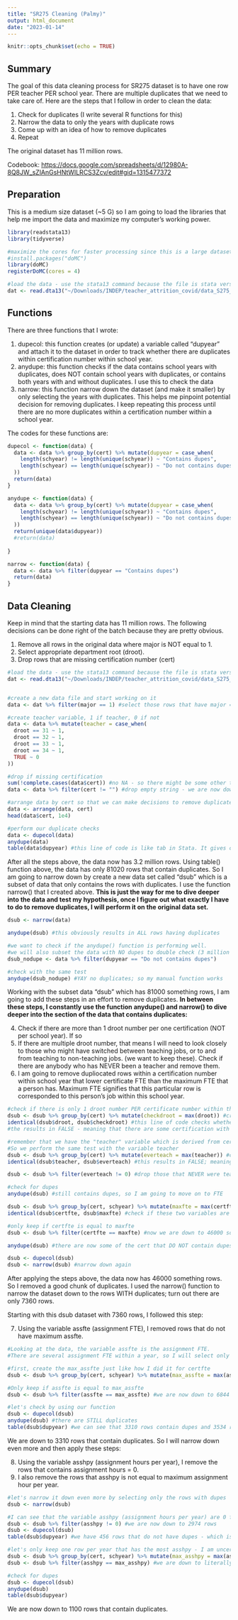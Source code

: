 ```yaml
---
title: "SR275 Cleaning (Palmy)"
output: html_document
date: "2023-01-14"
---
```


```r
knitr::opts_chunk$set(echo = TRUE)
```

## Summary

The goal of this data cleaning process for SR275 dataset is to have one row PER teacher PER school year. There are multiple duplicates that we need to take care of. Here are the steps that I follow in order to clean the data:

1.  Check for duplicates (I write several R functions for this)
2.  Narrow the data to only the years with duplicate rows
3.  Come up with an idea of how to remove duplicates
4.  Repeat

The original dataset has 11 million rows.

Codebook: <https://docs.google.com/spreadsheets/d/12980A-8Q8JW_sZlAnGsHNtWILRCS3Zcv/edit#gid=1315477372>

## Preparation

This is a medium size dataset (\~5 G) so I am going to load the libraries that help me import the data and maximize my computer's working power.

```r

library(readstata13)
library(tidyverse)

#maximize the cores for faster processing since this is a large dataset
#install.packages("doMC")
library(doMC)
registerDoMC(cores = 4)

#load the data - use the stata13 command because the file is stata version - 11 million rows
dat <- read.dta13("~/Downloads/INDEP/teacher_attrition_covid/data_S275_aesy_01_1995-96to2020-21prelim.dta")

```

## Functions

There are three functions that I wrote:

1.  dupecol: this function creates (or update) a variable called "dupyear" and attach it to the dataset in order to track whether there are duplicates within certification number within school year.
2.  anydupe: this function checks if the data contains school years with duplicates, does NOT contain school years with duplicates, or contains both years with and without duplicates. I use this to check the data
3.  narrow: this function narrow down the dataset (and make it smaller) by only selecting the years with duplicates. This helps me pinpoint potential decision for removing duplicates. I keep repeating this process until there are no more duplicates within a certification number within a school year.

The codes for these functions are:

```r
dupecol <- function(data) {
  data <- data %>% group_by(cert) %>% mutate(dupyear = case_when(
    length(schyear) != length(unique(schyear)) ~ "Contains dupes", 
    length(schyear) == length(unique(schyear)) ~ "Do not contains dupes"
  ))
  return(data)
}

anydupe <- function(data) {
  data <- data %>% group_by(cert) %>% mutate(dupyear = case_when(
    length(schyear) != length(unique(schyear)) ~ "Contains dupes", 
    length(schyear) == length(unique(schyear)) ~ "Do not contains dupes"
  ))
  return(unique(data$dupyear))
  #return(data)
  
}

narrow <- function(data) {
  data <- data %>% filter(dupyear == "Contains dupes")
  return(data)
}
```

## Data Cleaning

Keep in mind that the starting data has 11 million rows. The following decisions can be done right of the batch because they are pretty obvious.

1.  Remove all rows in the original data where major is NOT equal to 1.
2.  Select appropriate department root (droot).
3.  Drop rows that are missing certification number (cert)

```r
#load the data - use the stata13 command because the file is stata version - 11 million rows
dat <- read.dta13("~/Downloads/INDEP/teacher_attrition_covid/data_S275_aesy_01_1995-96to2020-21prelim.dta")


#create a new data file and start working on it
data <- dat %>% filter(major == 1) #select those rows that have major = 1 (which we assumes mean that it is the main observation of a person). Now we are down to 3.3 million rows

#create teacher variable, 1 if teacher, 0 if not
data <- data %>% mutate(teacher = case_when(
  droot == 31 ~ 1,
  droot == 32 ~ 1,
  droot == 33 ~ 1,
  droot == 34 ~ 1,
  TRUE ~ 0
))

#drop if missing certification
sum(!complete.cases(data$cert)) #no NA - so there might be some other type of missing data
data <- data %>% filter(cert != "") #drop empty string - we are now down to 3.2 million rows

#arrange data by cert so that we can make decisions to remove duplicates
data <- arrange(data, cert)
head(data$cert, 1e4)

#perform our duplicate checks
data <- dupecol(data)
anydupe(data)
table(data$dupyear) #this line of code is like tab in Stata. It gives out how many rows are NOT duplicates within cert and within year; as well as how many rows have duplicates within cert and within year.

```

After all the steps above, the data now has 3.2 million rows. Using table() function above, the data has only 81020 rows that contain duplicates. So I am going to narrow down by create a new data set called "dsub" which is a subset of data that only contains the rows with duplicates. I use the function narrow() that I created above. **This is just the way for me to dive deeper into the data and test my hypothesis, once I figure out what exactly I have to do to remove duplicates, I will perform it on the original data set.**

```r
dsub <- narrow(data)

anydupe(dsub) #this obviously results in ALL rows having duplicates

#we want to check if the anydupe() function is performing well.
#we will also subset the data with NO dupes to double check (3 million something row)
dsub_nodupe <- data %>% filter(dupyear == "Do not contains dupes")

#check with the same test
anydupe(dsub_nodupe) #YAY no duplicates; so my manual function works
```

Working with the subset data "dsub" which has 81000 something rows, I am going to add these steps in an effort to remove duplicates. **In between these steps, I constantly use the function anydupe() and narrow() to dive deeper into the section of the data that contains duplicates:**

4.  Check if there are more than 1 droot number per one certification (NOT per school year). If so
5.  If there are multiple droot number, that means I will need to look closely to those who might have switched between teaching jobs, or to and from teaching to non-teaching jobs. (we want to keep these). Check if there are anybody who has NEVER been a teacher and remove them.
6.  I am going to remove dupliocated rows within a certification number within school year that lower certificate FTE than the maximum FTE that a person has. Maximum FTE signifies that this particular row is corresponded to this person's job within this school year.

```r
#check if there is only 1 droot number PER certificate number within this data.
dsub <- dsub %>% group_by(cert) %>% mutate(checkdroot = max(droot)) #created a variable to check droot
identical(dsub$droot, dsub$checkdroot) #this line of code checks whether the droot variable and the newly created "checkdroot" variable is identical
#the results in FALSE - meaning that there are some certification with multiple droots

#remember that we have the "teacher" variable which is derived from certain droots number that are assumed to be associated with being a teacher.
#So we perform the same test with the variable teacher
dsub <- dsub %>% group_by(cert) %>% mutate(everteach = max(teacher)) #create a variable to compare with teacher variable
identical(dsub$teacher, dsub$everteach) #this results in FALSE; meaning that there are people who are never a teacher so we need to filter that out

dsub <- dsub %>% filter(everteach != 0) #drop those that NEVER were teachers; we are down to 53000 something rows

#check for dupes
anydupe(dsub) #still contains dupes, so I am going to move on to FTE

dsub <- dsub %>% group_by(cert, schyear) %>% mutate(maxfte = max(certfte))
identical(dsub$certfte, dsub$maxfte) #check if these two variables are identical, result in FALSE, so we can remove some dupes!

#only keep if certfte is equal to maxfte
dsub <- dsub %>% filter(certfte == maxfte) #now we are down to 46000 something.

anydupe(dsub) #there are now some of the cert that DO NOT contain dupes within school year, but there are still some dupes. So we will move on.

dsub <- dupecol(dsub)
dsub <- narrow(dsub) #narrow down again

```

After applying the steps above, the data now has 46000 something rows. So I removed a good chunk of duplicates. I used the narrow() function to narrow the dataset down to the rows WITH duplicates; turn out there are only 7360 rows.

Starting with this dsub dataset with 7360 rows, I followed this step:

7.  Using the variable assfte (assignment FTE), I removed rows that do not have maximum assfte.

```r
#Looking at the data, the variable assfte is the assignment FTE. 
#There are several assignment FTE within a year, so I will select only the biggest assignment FTE per year

#first, create the max_assfte just like how I did it for certfte
dsub <- dsub %>% group_by(cert, schyear) %>% mutate(max_assfte = max(assfte))

#Only keep if assfte is equal to max_assfte
dsub <- dsub %>% filter(assfte == max_assfte) #we are now down to 6844 rows

#let's check by using our function
dsub <- dupecol(dsub)
anydupe(dsub) #there are STILL duplicates
table(dsub$dupyear) #we can see that 3310 rows contain dupes and 3534 rows do not contains dupes. Which is 50%:50% which is pretty good!

```

We are down to 3310 rows that contain duplicates. So I will narrow down even more and then apply these steps:

8.  Using the variable asshpy (assignment hours per year), I remove the rows that contains assignment hours = 0.
9.  I also remove the rows that asshpy is not equal to maximum assignment hour per year.

```r
#let's narrow it down even more by selecting only the rows with dupes
dsub <- narrow(dsub)

#I can see that the variable asshpy (assignment hours per year) are 0 for many rows, so I will remove those as well
dsub <- dsub %>% filter(asshpy != 0) #we are now down to 2974 rows
dsub <- dupecol(dsub)
table(dsub$dupyear) #we have 456 rows that do not have dupes - which is not a lot. So we will need to do something more with the variable asshpy

#let's only keep one row per year that has the most asshpy - I am uncertain of this decision but let's see how far it can go
dsub <- dsub %>% group_by(cert, schyear) %>% mutate(max_asshpy = max(asshpy))
dsub <- dsub %>% filter(asshpy == max_asshpy) #we are down to literally 390 rows.which is little

#check for dupes
dsub <- dupecol(dsub)
anydupe(dsub)
table(dsub$dupyear)
```

We are now down to 1100 rows that contain duplicates.
